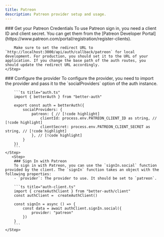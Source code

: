 ```yaml
---
title: Patreon
description: Patreon provider setup and usage.
---
```


<Steps>
    <Step> 
        ### Get your Patreon Credentials
        To use Patreon sign in, you need a client ID and client secret. You can get them from the [Patreon Developer Portal](https://www.patreon.com/portal/registration/register-clients).

        Make sure to set the redirect URL to `http://localhost:3000/api/auth/callback/patreon` for local development. For production, you should set it to the URL of your application. If you change the base path of the auth routes, you should update the redirect URL accordingly.
    </Step>

  <Step>
        ### Configure the provider
        To configure the provider, you need to import the provider and pass it to the `socialProviders` option of the auth instance.

        ```ts title="auth.ts"  
        import { betterAuth } from "better-auth"
        
        export const auth = betterAuth({
            socialProviders: {
                patreon: { // [!code highlight]
                    clientId: process.env.PATREON_CLIENT_ID as string, // [!code highlight]
                    clientSecret: process.env.PATREON_CLIENT_SECRET as string, // [!code highlight]
                }, // [!code highlight]
            }
        })
        ```
    </Step>
       <Step>
        ### Sign In with Patreon
        To sign in with Patreon, you can use the `signIn.social` function provided by the client. The `signIn` function takes an object with the following properties:
        - `provider`: The provider to use. It should be set to `patreon`.

        ```ts title="auth-client.ts"  
        import { createAuthClient } from "better-auth/client"
        const authClient =  createAuthClient()
        
        const signIn = async () => {
            const data = await authClient.signIn.social({
                provider: "patreon"
            })
        }
        ```
    </Step>
</Steps>
